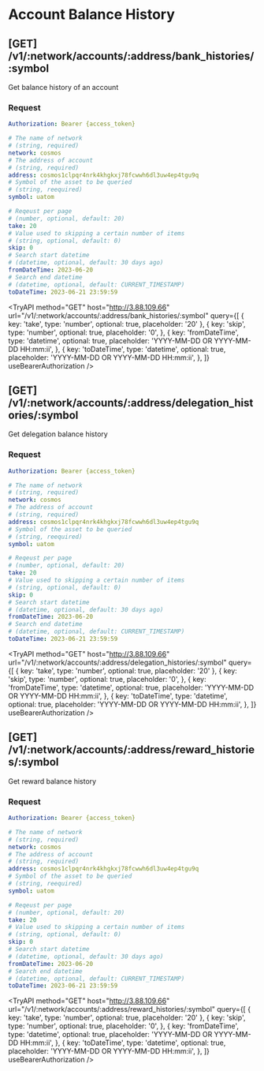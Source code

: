 
# Account Balance History

## **[GET]** /v1/:network/accounts/:address/bank_histories/:symbol

Get balance history of an account

### Request

```yaml filename="Headers"
Authorization: Bearer {access_token}
```

```yaml filename="Parameters"
# The name of network
# (string, required)
network: cosmos
# The address of account
# (string, required)
address: cosmos1clpqr4nrk4khgkxj78fcwwh6dl3uw4ep4tgu9q
# Symbol of the asset to be queried
# (string, reequired)
symbol: uatom
```

```yaml filename="Queries"
# Reqeust per page
# (number, optional, default: 20)
take: 20
# Value used to skipping a certain number of items
# (string, optional, default: 0)
skip: 0
# Search start datetime
# (datetime, optional, default: 30 days ago)
fromDateTime: 2023-06-20
# Search end datetime
# (datetime, optional, default: CURRENT_TIMESTAMP)
toDateTime: 2023-06-21 23:59:59
```

<TryAPI
  method="GET"
  host="http://3.88.109.66"
  url="/v1/:network/accounts/:address/bank_histories/:symbol"
  query={[
    { key: 'take', type: 'number', optional: true, placeholder: '20' },
    {
      key: 'skip',
      type: 'number',
      optional: true,
      placeholder: '0',
    },
    {
      key: 'fromDateTime',
      type: 'datetime',
      optional: true,
      placeholder: 'YYYY-MM-DD OR YYYY-MM-DD HH:mm:ii',
    },
    {
      key: 'toDateTime',
      type: 'datetime',
      optional: true,
      placeholder: 'YYYY-MM-DD OR YYYY-MM-DD HH:mm:ii',
    },
  ]}
  useBearerAuthorization
/>

## **[GET]** /v1/:network/accounts/:address/delegation_histories/:symbol

Get delegation balance history

### Request

```yaml filename="Headers"
Authorization: Bearer {access_token}
```

```yaml filename="Parameters"
# The name of network
# (string, required)
network: cosmos
# The address of account
# (string, required)
address: cosmos1clpqr4nrk4khgkxj78fcwwh6dl3uw4ep4tgu9q
# Symbol of the asset to be queried
# (string, reequired)
symbol: uatom
```

```yaml filename="Queries"
# Reqeust per page
# (number, optional, default: 20)
take: 20
# Value used to skipping a certain number of items
# (string, optional, default: 0)
skip: 0
# Search start datetime
# (datetime, optional, default: 30 days ago)
fromDateTime: 2023-06-20
# Search end datetime
# (datetime, optional, default: CURRENT_TIMESTAMP)
toDateTime: 2023-06-21 23:59:59
```

<TryAPI
  method="GET"
  host="http://3.88.109.66"
  url="/v1/:network/accounts/:address/delegation_histories/:symbol"
  query={[
    { key: 'take', type: 'number', optional: true, placeholder: '20' },
    {
      key: 'skip',
      type: 'number',
      optional: true,
      placeholder: '0',
    },
    {
      key: 'fromDateTime',
      type: 'datetime',
      optional: true,
      placeholder: 'YYYY-MM-DD OR YYYY-MM-DD HH:mm:ii',
    },
    {
      key: 'toDateTime',
      type: 'datetime',
      optional: true,
      placeholder: 'YYYY-MM-DD OR YYYY-MM-DD HH:mm:ii',
    },
  ]}
  useBearerAuthorization
/>

## **[GET]** /v1/:network/accounts/:address/reward_histories/:symbol

Get reward balance history

### Request

```yaml filename="Headers"
Authorization: Bearer {access_token}
```

```yaml filename="Parameters"
# The name of network
# (string, required)
network: cosmos
# The address of account
# (string, required)
address: cosmos1clpqr4nrk4khgkxj78fcwwh6dl3uw4ep4tgu9q
# Symbol of the asset to be queried
# (string, reequired)
symbol: uatom
```

```yaml filename="Queries"
# Reqeust per page
# (number, optional, default: 20)
take: 20
# Value used to skipping a certain number of items
# (string, optional, default: 0)
skip: 0
# Search start datetime
# (datetime, optional, default: 30 days ago)
fromDateTime: 2023-06-20
# Search end datetime
# (datetime, optional, default: CURRENT_TIMESTAMP)
toDateTime: 2023-06-21 23:59:59
```

<TryAPI
  method="GET"
  host="http://3.88.109.66"
  url="/v1/:network/accounts/:address/reward_histories/:symbol"
  query={[
    { key: 'take', type: 'number', optional: true, placeholder: '20' },
    {
      key: 'skip',
      type: 'number',
      optional: true,
      placeholder: '0',
    },
    {
      key: 'fromDateTime',
      type: 'datetime',
      optional: true,
      placeholder: 'YYYY-MM-DD OR YYYY-MM-DD HH:mm:ii',
    },
    {
      key: 'toDateTime',
      type: 'datetime',
      optional: true,
      placeholder: 'YYYY-MM-DD OR YYYY-MM-DD HH:mm:ii',
    },
  ]}
  useBearerAuthorization
/>
